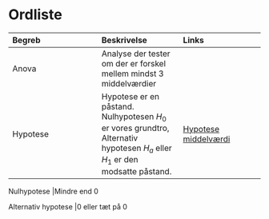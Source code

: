 # Ordliste



|Begreb                             |Beskrivelse                                                            |Links   
|:-------------                     |:------------                                                          |:------------        
<a id="Anova">Anova</a>          |Analyse der tester om der er forskel mellem mindst 3 middelværdier     |
<a id="Hypotese">Hypotese</a>     |Hypotese er en påstand. Nulhypotesen $H_0$ er vores grundtro, Alternativ hypotesen $H_a$ eller $H_1$ er den modsatte påstand.     |[Hypotese middelværdi](https://stat1.tepedu.dk/hypotesetests-middelvrdi.html#hypotesetest-tosidet-alternativ-hypotese)


Nulhypotese                         |Mindre end 0      




Alternativ hypotese                 |0 eller tæt på 0 
